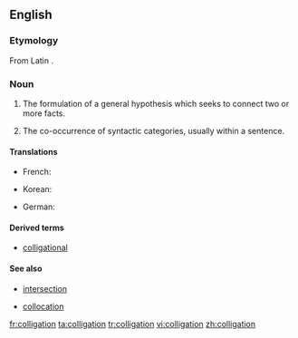==English==

===Etymology===

From Latin {{term|lang=la|colligatio}}.

===Noun===
{{en-noun}}

# {{logic}} The formulation of a general hypothesis which seeks to connect two or more facts.
# {{linguistics}} The co-occurrence of syntactic categories, usually within a sentence.

====Translations====
{{trans-top|formulation of a general hypothesis}}
* French: {{t|fr|colligation|f}}
{{trans-mid}}
* Korean: {{t-|ko|종합|tr=jonghap|sc=Hang}}
{{trans-bottom}}

{{trans-top|co-occurrence of syntactic categories}}
* German: {{t|de|Kolligation|m}}
{{trans-mid}}
{{trans-bottom}}

====Derived terms====
* [[colligational]]

====See also====
* {{sense|logic}} [[intersection]]
* {{sense|linguistics}} [[collocation]]

[[fr:colligation]]
[[ta:colligation]]
[[tr:colligation]]
[[vi:colligation]]
[[zh:colligation]]